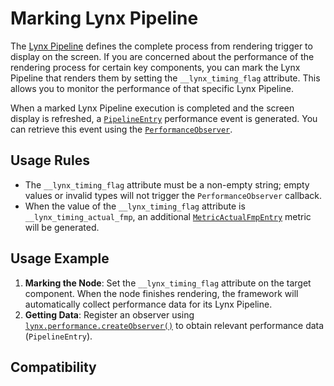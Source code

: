 # Marking Lynx Pipeline

The [Lynx Pipeline](guide/spec#lynx-pipeline) defines the complete process from rendering trigger to display on the screen. If you are concerned about the performance of the rendering process for certain key components, you can mark the Lynx Pipeline that renders them by setting the `__lynx_timing_flag` attribute. This allows you to monitor the performance of that specific Lynx Pipeline.

When a marked Lynx Pipeline execution is completed and the screen display is refreshed, a [`PipelineEntry`](api/lynx-api/performance-api/performance-entry/pipeline-entry) performance event is generated. You can retrieve this event using the [`PerformanceObserver`](api/lynx-api/performance-api/performance-observer).

## Usage Rules

- The `__lynx_timing_flag` attribute must be a non-empty string; empty values or invalid types will not trigger the `PerformanceObserver` callback.
- When the value of the `__lynx_timing_flag` attribute is `__lynx_timing_actual_fmp`, an additional [`MetricActualFmpEntry`](api/lynx-api/performance-api/performance-entry/metric-actual-fmp-entry) metric will be generated.

## Usage Example

1. **Marking the Node**: Set the `__lynx_timing_flag` attribute on the target component. When the node finishes rendering, the framework will automatically collect performance data for its Lynx Pipeline.
2. **Getting Data**: Register an observer using [`lynx.performance.createObserver()`](api/lynx-api/lynx/lynx-performance#createobserver) to obtain relevant performance data (`PipelineEntry`).


<Go
  example="performance-api"
  defaultFile="src/pipeline_entry/index.tsx"
  defaultEntryFile="dist/pipeline_entry.lynx.bundle"
  img="https://lf-lynx.tiktok-cdns.com/obj/lynx-artifacts-oss-sg/lynx-website/assets/doc/pipeline-entry-demo.jpeg"
  entry="src/pipeline_entry"
  highlight="{11-21,31}"
/>

## Compatibility


<LegacyCompatTable metadata="lynx-api/performance-api/timing-flag" />
